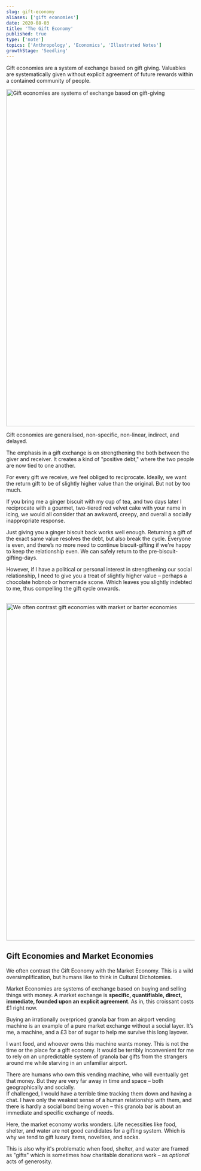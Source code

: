 ```yaml
---
slug: gift-economy
aliases: ['gift economies']
date: 2020-08-03
title: 'The Gift Economy'
published: true
type: ['note']
topics: ['Anthropology', 'Economics', 'Illustrated Notes']
growthStage: 'Seedling'
---
```


Gift economies are a system of exchange based on gift giving. Valuables are systematically given without explicit agreement of future rewards within a contained community of people.

<Image alt="Gift economies are systems of exchange based on gift-giving" width="900px" src="https://res.cloudinary.com/dg3gyk0gu/image/upload/c_scale,f_auto,q_100,w_1200/v1589328834/maggieappleton.com/notes/gift-economy.jpg" />


Gift economies are generalised, non-specific, non-linear, indirect, and delayed.

The emphasis in a gift exchange is on strengthening the both between the giver and receiver. It creates a kind of "positive debt," where the two people are now tied to one another.

For every gift we receive, we feel obliged to reciprocate. Ideally, we want the return gift to be of slightly higher value than the original. But not by too much.  

If you bring me a ginger biscuit with my cup of tea, and two days later I reciprocate with a gourmet, two-tiered red velvet cake with your name in icing, we would all consider that an awkward, creepy, and overall a socially inappropriate response.

Just giving you a ginger biscuit back works well enough. Returning a gift of the exact same value resolves the debt, but also break the cycle. Everyone is even, and there’s no more need to continue biscuit-gifting if we're happy to keep the relationship even. We can safely return to the pre-biscuit-gifting-days.

However, if I have a political or personal interest in strengthening our social relationship, I need to give you a treat of slightly higher value – perhaps a chocolate hobnob or homemade scone. Which leaves you slightly indebted to me, thus compelling the gift cycle onwards.

<br />

<Image alt="We often contrast gift economies with market or barter economies" width="900px" src="https://res.cloudinary.com/dg3gyk0gu/image/upload/c_scale,f_auto,q_100,w_1200/v1596572154/maggieappleton.com/notes/market-barter-economy.png" />

## Gift Economies and Market Economies

We often contrast the Gift Economy with the Market Economy. This is a wild oversimplification, but humans like to think in Cultural Dichotomies. 

Market Economies are systems of exchange based on buying and selling things with money. A market exchange is **specific, quantifiable, direct, immediate, founded upon an explicit agreement**. As in, this croissant costs £1 right now.

Buying an irrationally overpriced granola bar from an airport vending machine is an example of a pure market exchange without a social layer. It’s me, a machine, and a £3 bar of sugar to help me survive this long layover.

I want food, and whoever owns this machine wants money. This is not the time or the place for a gift economy. It would be terribly inconvenient for me to rely on an unpredictable system of granola bar gifts from the strangers around me while starving in an unfamiliar airport.

There are humans who own this vending machine, who will eventually get that money. But they are very far away in time and space – both geographically and socially.  
If challenged, I would have a terrible time tracking them down and having a chat. I have only the weakest sense of a human relationship with them, and there is hardly a social bond being woven – this granola bar is about an immediate and specific exchange of needs.

Here, the market economy works wonders. Life necessities like food, shelter, and water are not good candidates for a gifting system. Which is why we tend to gift luxury items, novelties, and socks.

This is also why it's problematic when food, shelter, and water are framed as "gifts" which is sometimes how charitable donations work – as _optional_ acts of generosity.